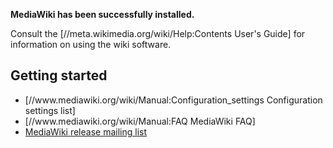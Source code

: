 '''MediaWiki has been successfully installed.'''

Consult the [//meta.wikimedia.org/wiki/Help:Contents User's Guide] for information on using the wiki software.

== Getting started ==
* [//www.mediawiki.org/wiki/Manual:Configuration_settings Configuration settings list]
* [//www.mediawiki.org/wiki/Manual:FAQ MediaWiki FAQ]
* [https://lists.wikimedia.org/mailman/listinfo/mediawiki-announce MediaWiki release mailing list]
